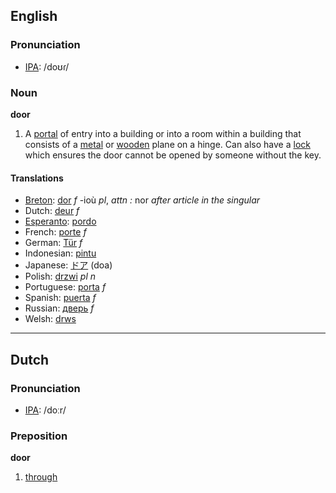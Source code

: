 ==English==
=== Pronunciation ===
*[[w:IPA|IPA]]: /doʊɾ/

=== Noun ===
'''door'''

#A [[portal]] of entry into a building or into a room within a building that consists of a [[metal]] or [[wood]]en plane on a hinge.  Can also have a [[lock]] which ensures the door cannot be opened by someone without the key.

==== Translations ====
*[[Breton]]: [[dor]] ''f'' -ioù ''pl'', ''attn :'' nor ''after article in the singular''
*Dutch: [[deur]] ''f''
*[[Esperanto]]: [[pordo]]
*French: [[porte]] ''f''
*German: [[Tür]] ''f''
*Indonesian: [[pintu]]
*Japanese: [[ドア]] (doa)
*Polish: [[drzwi]] ''pl n''
*Portuguese: [[porta]] ''f''
*Spanish: [[puerta]] ''f''
*Russian: [[дверь]] ''f''
*Welsh: [[drws]]

----

==Dutch==
=== Pronunciation ===
*[[w:IPA|IPA]]: /doːr/

=== Preposition ===
'''door'''

# [[through]]